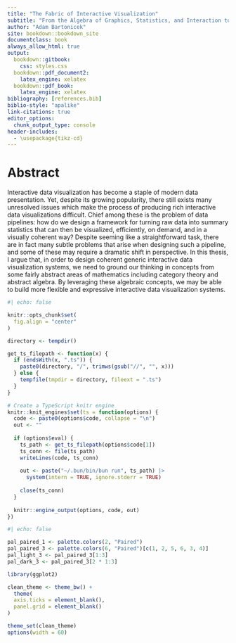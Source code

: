 ```yaml
---
title: "The Fabric of Interactive Visualization"
subtitle: "From the Algebra of Graphics, Statistics, and Interaction to Practical Implementation"
author: "Adam Bartonicek"
site: bookdown::bookdown_site
documentclass: book
always_allow_html: true
output:
  bookdown::gitbook:
    css: styles.css
  bookdown::pdf_document2:
    latex_engine: xelatex
  bookdown::pdf_book:
    latex_engine: xelatex
bibliography: [references.bib]
biblio-style: "apalike"
link-citations: true
editor_options: 
  chunk_output_type: console
header-includes:
  - \usepackage{tikz-cd}
---
```


# Abstract 

Interactive data visualization has become a staple of modern data presentation. Yet, despite its growing popularity, there still exists many unresolved issues which make the process of producing rich interactive data visualizations difficult. Chief among these is the problem of data pipelines: how do we design a framework for turning raw data into summary statistics that can then be visualized, efficiently, on demand, and in a visually coherent way? Despite seeming like a straightforward task, there are in fact many subtle problems that arise when designing such a pipeline, and some of these may require a dramatic shift in perspective. In this thesis, I argue that, in order to design coherent generic interactive data visualization systems, we need to ground our thinking in concepts from some fairly abstract areas of mathematics including category theory and abstract algebra. By leveraging these algebraic concepts, we may be able to build more flexible and expressive interactive data visualization systems.

```r
#| echo: false

knitr::opts_chunk$set(
  fig.align = "center"
)

directory <- tempdir()

get_ts_filepath <- function(x) {
  if (endsWith(x, ".ts")) {
    paste0(directory, "/", trimws(gsub("//", "", x)))
  } else {
    tempfile(tmpdir = directory, fileext = ".ts")
  }
}

# Create a TypeScript knitr engine
knitr::knit_engines$set(ts = function(options) {
  code <- paste0(options$code, collapse = "\n")
  out <- ""
  
  if (options$eval) {
    ts_path <- get_ts_filepath(options$code[1]) 
    ts_conn <- file(ts_path)
    writeLines(code, ts_conn)
    
    out <- paste("~/.bun/bin/bun run", ts_path) |> 
      system(intern = TRUE, ignore.stderr = TRUE)
    
    close(ts_conn)
  }
  
  knitr::engine_output(options, code, out)
})

```

```r
#| echo: false

pal_paired_1 <- palette.colors(2, "Paired")
pal_paired_3 <- palette.colors(6, "Paired")[c(1, 2, 5, 6, 3, 4)]
pal_light_3 <- pal_paired_3[1:3]
pal_dark_3 <- pal_paired_3[2 * 1:3]

library(ggplot2)

clean_theme <- theme_bw() +
  theme(
  axis.ticks = element_blank(),
  panel.grid = element_blank()
)

theme_set(clean_theme)
options(width = 60)
```

\newcommand\then{⨾}

